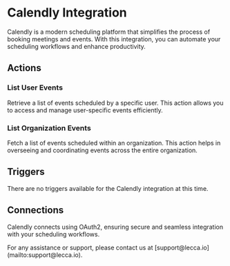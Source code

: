 
# Calendly Integration

Calendly is a modern scheduling platform that simplifies the process of booking meetings and events. With this integration, you can automate your scheduling workflows and enhance productivity.

## Actions

### List User Events

Retrieve a list of events scheduled by a specific user. This action allows you to access and manage user-specific events efficiently.

### List Organization Events

Fetch a list of events scheduled within an organization. This action helps in overseeing and coordinating events across the entire organization.

## Triggers

There are no triggers available for the Calendly integration at this time.

## Connections

Calendly connects using OAuth2, ensuring secure and seamless integration with your scheduling workflows.

<Callout emoji="📅">
  For any assistance or support, please contact us at
  [support@lecca.io](mailto:support@lecca.io).
</Callout>
